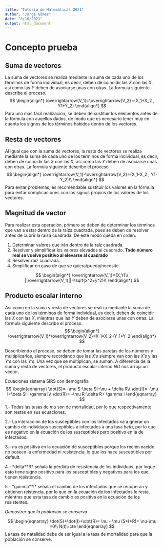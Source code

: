 ```yaml
---
title: "Tutoría de Matemáticas 2021"
author: "Jorge Gómez"
date: "8/16/2021"
output: html_document
---
```


# Concepto prueba

## Suma de vectores

La suma de vectores se realiza mediante la suma de cada uno de los términos de forma individual, es decir, deben de coincidir las *X* con las *X*, así como las *Y* deben de asociarse unas con otras. La formula siguiente describe el proceso.
$$
\begin{align*}
\overrightarrow{V_1}+\overrightarrow{V_2}=(X_1+X_2 , Y1+Y_2)
\end{align*}
$$
Para una más fácil realización, se deben de sustituir los elementos antes de la fórmula con auqellos dados, de modo que es necesario tener muy en cuenta los signos de los términos habidos dentro de los vectores.

## Resta de vectores

Al igual que con la suma de vectores, la resta de vectores se realiza mediante la suma de cada uno de los términos de forma individual, es decir, deben de coincidir las *X* con las *X*, así como las *Y* deben de asociarse unas con otras. La formula siguiente describe el proceso.
$$
\begin{align*}
\overrightarrow{V_1}-\overrightarrow{V_2}=(X_1-X_2 , Y1-Y_2)\\
\end{align*} 
$$
Para evitar problemas, es recomendable sustituir los valores en la fórmula para evitar complicaciones con los signos propios de los valores de los vectores.

## Magnitud de vector

Para realizar esta operación, primero se deben de determinar los términos que van a estar dentro de la raíza cuadrada, pues se deben de resolver antes de cubrir la raíza cuadrada. De este modo queda en orden:

1. Determinar valores que irán dentro de la raíz cuadrada.
2. Resolver y simplificar los valores elevados al cuadrado. **Todo número real se vuelve positivo al elevarse al cuadrado**
3. Resolver raíz cuadrada.
4. Simplificar en caso de que se quiera/pueda/necesite.

$$
\begin{align*}
\overrightarrow{V_1}=(X,Y)\\
||\overrightarrow{V_1}||=\sqrt{x^2+y^2}\\
\end{align*}
$$

## Producto escalar interno

Así como en la suma y resta de vectores se realiza mediante la suma de cada uno de los términos de forma individual, es decir, deben de coincidir las *X* con las *X*, mientras que las *Y* deben de asociarse unas con otras. La formula siguiente describe el proceso.
$$
\begin{align*}
\overrightarrow{V_1}*\overrightarrow{V_2}=X_1*X_2+Y_1*Y_2
\end{align*}
$$

Describiendo el proceso, se deben de tomar las parejas de los números y multiplicarlos, siempre recordando que las *X's* siempre van con las *X's* y las *Y's* con las *Y's*. Una vez que se multiplican, se suman. A diferencia de la suma y resta de vectores, el producto escalar interno *NO* nos arroja un vector.














Ecuaciones sistema SIRS con demografía
$$
\begin{eqnarray}
\dot{S}= -\mu S-\beta SI+\nu + \delta R\\
\dot{I}= -\mu I+\beta SI- \gamma I\\
\dot{R}= -\mu R-\delta R+ \gamma I
\end{eqnarray}
$$
1.- Todas las tasas de *mu* son de mortalidad, por lo que respectivamente son restas en sus ecuaciones.

2.- La interacción de los susceptibles con los infectados va a gnerar un cambio de individuos susceptibles a infectados a una tasa *beta*, por lo que es negativo en la ecuación de los susceptibles pero positivo en la de infectados.

3.- *nu* es positiva en la ecuación de susceptibles porque los recién nacido no poseen la enfermedad ni resistencia, lo que los hace susceptibles por default.

4.- *delta**R* señala la pérdida de resistencia de los individuos, por loque esto tiene signo positivo para los susceptibles y negativos para los que tienen resistencia.

5.- *gamma**I* señala el cambio de los infectados que se recuperan y obtienen reistencia, por lo que en la ecuación de los infectados le resta, mientras que esta tasa de cambio es positiva en la ecuación de los resistentes.

*Demostrar que la población se conserva*

$$
\begin{eqnarray}
\dot{S}+\dot{I}+\dot{R}= \nu - \mu (S+I+R)= \nu-\mu =0\\
N(t)=cte
\end{eqnarray}
$$
La tasa de natalidad debe de ser igual a la tasa de mortalidad para que la población se conserve.









